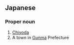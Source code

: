 ==Japanese==
{{ja-kanjitab|ち|よ|だ}}
{{wikipedia|千代田区|lang=ja}}
{{wikipedia|千代田町|lang=ja}}

===Proper noun===
{{ja-pos|proper noun|ちよだ}}

# [[Chiyoda]] {{gloss|one of twenty-three special wards in Tokyo}}
# A town in [[Gunma]] Prefecture

{{topics|ja|Special wards in Tokyo}}